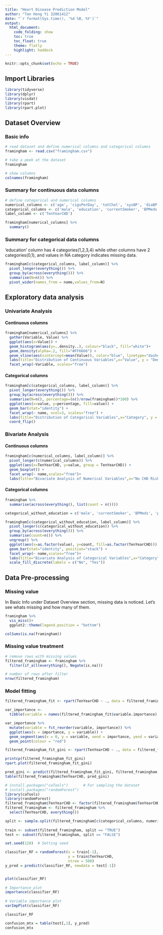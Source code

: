 ```yaml
---
title: "Heart Disease Prediction Model"
author: "Tan Hong Yi 32061412"
date: "`r format(Sys.time(), '%d %B, %Y')`"
output: 
  html_document:
    code_folding: show
    toc: true
    toc_float: true
    theme: flatly
    highlight: haddock
---
```


```r
knitr::opts_chunk$set(echo = TRUE)
```

## Import Libraries

```r
library(tidyverse)
library(dplyr)
library(visdat)
library(rpart)
library(rpart.plot)
```

## Dataset Overview

### Basic info

```r
# read dataset and define numerical columns and categorical columns
framingham <- read.csv("framingham.csv")
```

```r
# take a peek at the dataset
framingham
```

```r
# show columns
colnames(framingham)
```

### Summary for continuous data columns

```r
# define categorical and numerical columns
numerical_columns <- c('age', 'cigsPerDay', 'totChol', 'sysBP', 'diaBP', 'BMI', 'heartRate', 'glucose')
categorical_columns <- c('male', 'education', 'currentSmoker', 'BPMeds', 'prevalentStroke', 'prevalentHyp', 'diabetes')
label_column <- c('TenYearCHD')
```

```r
framingham[numerical_columns] %>% 
  summary()
```

### Summary for categorical data columns

'education' column has 4 categories(1,2,3,4) while other columns have 2 categories(0,1), and values in NA category indicates missing data.

```r
framingham[c(categorical_columns, label_column)] %>% 
  pivot_longer(everything()) %>%
  group_by(across(everything())) %>%
  summarise(N=n()) %>%
  pivot_wider(names_from = name,values_from=N)
```

## Exploratory data analysis

### Univariate Analysis

#### Continuous columns

```r
framingham[numerical_columns] %>%
  gather(Variable, Value) %>%
  ggplot(aes(x=Value)) + 
  geom_histogram(aes(y=..density..), colour="black", fill="white")+
  geom_density(alpha=.2, fill="#FF6666") +
  geom_vline(aes(xintercept=mean(Value)), color="blue", linetype="dashed", size=2)+
  labs(title="Distribution of Continuous Variables",x="Value", y = "Density")+
  facet_wrap(~Variable, scales="free")
```

#### Categorical columns

```r
framingham[c(categorical_columns, label_column)] %>% 
  pivot_longer(everything()) %>%
  group_by(across(everything())) %>%
  summarise(N=n(), percentage=(n()/nrow(framingham))*100) %>%
  ggplot(aes(x=value, y=percentage, fill=value)) +
  geom_bar(stat="identity") +
  facet_wrap(~ name, ncol=3, scales="free") +
  labs(title="Distribution of Categorical Variables",x="Category", y = "Percentage(%)")+
  coord_flip()
```

### Bivariate Analysis

#### Continuous columns

```r
framingham[c(numerical_columns, label_column)] %>% 
  pivot_longer(c(numerical_columns)) %>%
  ggplot(aes(x=TenYearCHD, y=value, group = TenYearCHD)) +
  geom_boxplot() +
  facet_wrap(~ name,scales="free")+
  labs(title="Bivariate Analysis of Numerical Variables",x="No CHD Risk and With RIsk", y = "Value")
```

#### Categorical columns

```r
framingham %>%
  summarise(across(everything(), list(count = n())))
```

```r
categorical_without_education = c('male', 'currentSmoker', 'BPMeds', 'prevalentStroke', 'prevalentHyp', 'diabetes')

framingham[c(categorical_without_education, label_column)] %>% 
  pivot_longer(c(categorical_without_education)) %>%
  group_by(across(everything())) %>%
  summarise(count=n()) %>%
  ungroup() %>%
  ggplot(aes(x=as.factor(value), y=count, fill=as.factor(TenYearCHD))) +
  geom_bar(stat="identity", position="stack") +
  facet_wrap(~ name,scales="free")+
  labs(title="Bivariate Analysis of Categorical Variables",x="Category", y = "Count", fill="CHD Risk") + 
  scale_fill_discrete(labels = c("No", "Yes"))
```

## Data Pre-processing

### Missing value

In Basic Info under Dataset Overview section, missing data is noticed. Let's see whats missing and how many of them.

```r
framingham %>%
  vis_miss()+
  ggplot2::theme(legend.position = "bottom")
```

```r
colSums(is.na(framingham))
```

### Missing value treatment

```r
# remove rows with missing values
filtered_framingham <- framingham %>% 
  filter(if_all(everything(), Negate(is.na)))

# number of rows after filter
nrow(filtered_framingham)
```

### Model fitting

```r
filtered_framingham_fit <- rpart(TenYearCHD ~ ., data = filtered_framingham)

var_importance <- 
  tibble(variable = names(filtered_framingham_fit$variable.importance), importance = filtered_framingham_fit$variable.importance)
```

```r
var_importance %>% 
  mutate(variable = fct_reorder(variable, importance)) %>% 
  ggplot(aes(x = importance, y = variable)) +
  geom_segment(aes(x = 0, y = variable, xend = importance, yend = variable)) +
  geom_point(colour = "red")
```

```r
filtered_framingham_fit_gini <- rpart(TenYearCHD ~ ., data = filtered_framingham, parms = list(split = "gini"))

printcp(filtered_framingham_fit_gini)
rpart.plot(filtered_framingham_fit_gini)
```

```r

pred_gini <- predict(filtered_framingham_fit_gini, filtered_framingham, type = "class")
table(filtered_framingham$TenYearCHD, pred_gini)
```

```r
# install.packages("caTools")       # For sampling the dataset 
# install.packages("randomForest")
library(caTools) 
library(randomForest) 
filtered_framingham$TenYearCHD <- factor(filtered_framingham$TenYearCHD)
filtered_framingham <- filtered_framingham %>%
  select(TenYearCHD, everything())

split <- sample.split(filtered_framingham[c(categorical_columns, numerical_columns)], SplitRatio = 0.8) 
  
train <- subset(filtered_framingham, split == "TRUE") 
test <- subset(filtered_framingham, split == "FALSE") 

set.seed(120)  # Setting seed 

```

```r

classifier_RF = randomForest(x = train[-1],
                             y = train$TenYearCHD,
                             ntree = 500)
y_pred = predict(classifier_RF, newdata = test[-1]) 


plot(classifier_RF) 
  
# Importance plot 
importance(classifier_RF) 
  
# Variable importance plot 
varImpPlot(classifier_RF) 
```

```r
classifier_RF
```

```r
confusion_mtx = table(test[,1], y_pred) 
confusion_mtx 
```
